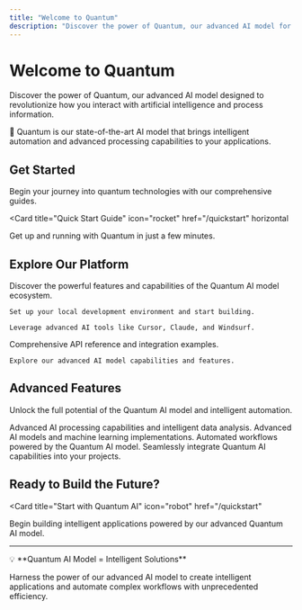 ```yaml
---
title: "Welcome to Quantum"
description: "Discover the power of Quantum, our advanced AI model for intelligent automation"
---
```


# Welcome to Quantum

Discover the power of Quantum, our advanced AI model designed to revolutionize how you interact with artificial intelligence and process information.

<Note>
  🚀 Quantum is our state-of-the-art AI model that brings intelligent automation and advanced processing capabilities to your applications.
</Note>

## Get Started

Begin your journey into quantum technologies with our comprehensive guides.

<Card
  title="Quick Start Guide"
  icon="rocket"
  href="/quickstart"
  horizontal
>
  Get up and running with Quantum in just a few minutes.
</Card>

## Explore Our Platform

Discover the powerful features and capabilities of the Quantum AI model ecosystem.

<Columns cols={2}>
  <Card
    title="Development Environment"
    icon="code"

  >
    Set up your local development environment and start building.
  </Card>
  <Card
    title="AI Tools Integration"
    icon="brain"

  >
    Leverage advanced AI tools like Cursor, Claude, and Windsurf.
  </Card>
  <Card
    title="API Documentation"
    icon="terminal"
    href="/api-reference/introduction"
  >
    Comprehensive API reference and integration examples.
  </Card>
  <Card
    title="Quantum AI Model"
    icon="robot"

  >
    Explore our advanced AI model capabilities and features.
  </Card>
</Columns>

## Advanced Features

Unlock the full potential of the Quantum AI model and intelligent automation.

<Columns cols={2}>
  <Card
    title="Intelligent Processing"
    icon="brain"
  >
    Advanced AI processing capabilities and intelligent data analysis.
  </Card>
  <Card
    title="Neural Networks"
    icon="network-wired"
  >
    Advanced AI models and machine learning implementations.
  </Card>
  <Card
    title="Smart Automation"
    icon="zap"
  >
    Automated workflows powered by the Quantum AI model.
  </Card>
  <Card
    title="AI Integration"
    icon="robot"
  >
    Seamlessly integrate Quantum AI capabilities into your projects.
  </Card>
</Columns>

## Ready to Build the Future?

<Card
  title="Start with Quantum AI"
  icon="robot"
  href="/quickstart"
>
  Begin building intelligent applications powered by our advanced Quantum AI model.
</Card>

---

<Note>
  💡 **Quantum AI Model = Intelligent Solutions**
  
  Harness the power of our advanced AI model to create intelligent applications and automate complex workflows with unprecedented efficiency.
</Note>
